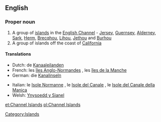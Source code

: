 ==English==

===Proper noun===
{{wikipedia}}
{{en-proper noun|sg=[[Channel]] [[Island]]s}}

# A group of [[island]]s in the [[English Channel]] - [[Jersey]], [[Guernsey]], [[Alderney]], [[Sark]], [[Herm]], [[Brecqhou]], [[Lihou]], [[Jethou]] and [[Burhou]]
# A group of islands off the coast of [[California]]

====Translations====
{{trans-top|group of islands in the English Channel}}
* Dutch: de [[Kanaaleilanden]]
* French: les [[îles Anglo-Normandes]] {{f|p}}, les [[îles de la Manche]] {{f|p}}
* German: die [[Kanalinseln]] {{f|p}}
{{trans-mid}}
* Italian: le [[Isole Normanne]] {{f|p}}, le [[Isole del Canale]] {{f|p}}, le [[Isole del Canale della Manica]] {{f}}
* Welsh: [[Ynysoedd y Sianel]]
{{trans-bottom}}
{{trans-top|groups of islands off the coast of California}}
{{trans-mid}}
{{trans-bottom}}

[[Category:Islands]]

[[et:Channel Islands]]
[[pl:Channel Islands]]